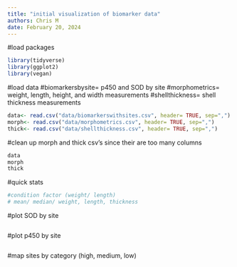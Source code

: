 ```yaml
---
title: "initial visualization of biomarker data"
authors: Chris M
date: February 20, 2024
---
```


#load packages
```r

library(tidyverse)
library(ggplot2)
library(vegan)

```

#load data
#biomarkersbysite= p450 and SOD by site
#morphometrics= weight, length, height, and width measurements
#shellthickness= shell thickness measurements
```r
data<- read.csv("data/biomarkerswithsites.csv", header= TRUE, sep=",")
morph<- read.csv("data/morphometrics.csv", header= TRUE, sep=",")
thick<- read.csv("data/shellthickness.csv", header= TRUE, sep=",")

```

#clean up morph and thick csv's since their are too many columns
```r
data
morph
thick

```

#quick stats
```r
#condition factor (weight/ length)
# mean/ median/ weight, length, thickness

```

#plot SOD by site
```r

```

#plot p450 by site
```r


```


#map sites by category (high, medium, low)
```r



```







